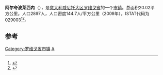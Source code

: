 {{Infobox Italian comune
| name                = 阿尔夸波莱西内
| official_name       = Arquà Polesine
| native_name         =
| image_skyline       = Castello Estense (2) (Arquà Polesine).jpg
| imagesize           =
| image_alt           =
| image_caption       =
| image_shield        =
| shield_alt          =
| image_map           =
| map_alt             =
| map_caption         =
| pushpin_label_position =
| pushpin_map_alt     =
| latd  =  |latm  =   |lats  =  |latNS  = N
| longd =  |longm =  |longs =   |longEW = E
| coordinates_type    = type:city(278)_region:IT
| coordinates_display = title
| coordinates_footnotes =
| region              = [[威尼托|威尼托]]
| province            = [[罗维戈省|罗维戈省]]
| frazioni            =
| mayor_party         =
| mayor               = 
| area_footnotes      =
| area_total_km2      = 20.02
| population_footnotes =
| population_total    = 2897
| population_as_of    = 2009
| pop_density_footnotes =
| elevation_footnotes =
| elevation_m         = 
| twin1               =
| twin1_country       =
| saint               =
| day                 =
| postal_code         =45031
| area_code           = 
| website             = 
| footnotes           = }}

'''阿尔夸波莱西内'''（{{lang-it|Arquà Polesine}}），是[[意大利|意大利]][[威尼托大区|威尼托大区]][[罗维戈省|罗维戈省]]的一个[[市镇_(意大利)|市镇]]。总面积20.02平方公里，人口2897人，人口密度144.7人/平方公里（2009年）。ISTAT代码为029003<ref>{{Cite web|url=http://www.comuni-italiani.it/029/lista.html|title=Elenco Comuni Provincia di Rovigo - Veneto|accessdate=2017-08-26|work=www.comuni-italiani.it}}</ref><ref>{{Cite web|url=http://www.tuttitalia.it/veneto/provincia-di-rovigo/50-comuni/popolazione/|title=Comuni della Provincia di Rovigo per popolazione|accessdate=2017-08-26|work=Tuttitalia.it|language=it}}</ref>。

==参考==
{{reflist}}
{{Italy-geo-stub}}
{{Province of Rovigo}}

[[Category:罗维戈省市镇|Category:罗维戈省市镇]]
[[Category:罗维戈省市镇|A]]